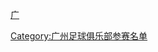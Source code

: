 {{Football squad with logo
 | name      = 1997年广州太阳神名单
 | bgcolor   = #E70014
 | textcolor = #FFFFFF
 | teamname  = 广州太阳神
 | seasontitle=[[1997年中国足球甲A联赛|<span style="color: #FFFFFF;">1997年</span>]][[中国足球甲A联赛|<span style="color: #FFFFFF;">甲A联赛</span>]]第八名
 | teamlogo  = 
 | p1=[[董国智]]
 | p2=[[黄启能]]
 | p3=[[彭昌颖]]
 | p4=[[陈耀华]]
 | p5=[[彭锦波]]
 | p6=[[吕建军 (1971年)|吕建军]]
 | p7=[[胡志军]]
 | p8=[[罗伯特·马科瓦奇|罗伯特]]          
 | p9=[[温志军]]
 | p10=[[彭伟国]]
 | p11=[[谭恩德]]
 | p12=[[马卓钧]]
 | p13=
 | p14=
 | p15=[[黄海滨]]
 | p16=[[麦广梁]]
 | p17=[[梁剑峰]]
 | p18=[[郑聪 (足球运动员)|郑聪]]
 | p19=
 | p20=[[温俊武]]
 | p21=[[袁俊晖]]
 | p22=[[闵劲]]
 | p23=[[冯永祥]]
 | p24=
 | p25=
 | p26=[[雷菲·哈达维|雷菲]]
 | p27=[[金·拉斯穆森|奇姆]]/[[多明尼克·奥化|奥化]]
 | p29=[[彼德·布拉津西奇|彼德]]
 | manager=[[陈亦明]](1-13轮)、[[麦超]](14-22轮)
}}
<noinclude>
{{DEFAULTSORT:Guangzhou Apollo Squad 1997}}
[[Category:广州足球俱乐部参赛名单]]
[[category:广州足球俱乐部球员|广]]
</noinclude>